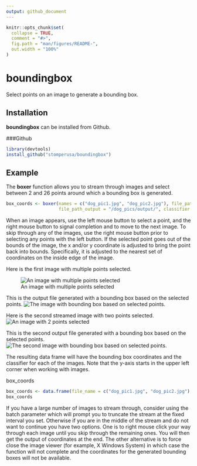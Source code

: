 ```yaml
---
output: github_document
---
```


<!-- README.md is generated from README.Rmd. Please edit that file -->

```r
knitr::opts_chunk$set(
  collapse = TRUE,
  comment = "#>",
  fig.path = "man/figures/README-",
  out.width = "100%"
)
```
# boundingbox

Select points on an image to generate a bounding box.

## Installation

**boundingbox** can be installed from Github.

###Github

``` r
library(devtools)
install_github("stomperusa/boundingbox")
```

## Example

The **boxer** function allows you to stream through images and select between 2 and 26 points around which a bounding box is generated. 

``` r
box_coords <- boxer(names = c("dog_pic1.jpg", "dog_pic2.jpg"), file_path_input = "/dog_pics/input/", 
                    file_path_output = "/dog_pics/output/", classifier = "dog", show_classifier = T)
```
When an image appears, use the left mouse button to select a point, and the right mouse button to signal completion and to move to the next image. To skip through any of the images, use the right mouse button prior to selecting any points with the left button. If the selected point goes out of the bounds of the image, the x and/or y coordinate is adjusted to bring the point back into bounds. Specifically, it is adjusted to the nearest set of coordinates on the inside edge of the image. 

Here is the first image with multiple points selected. 

![An image with multiple points selected](tools/README-input-1.jpg)

This is the output file generated with a bounding box based on the selected points.
![The image with bounding box based on selected points.](tools/README-output-1.jpg)

Here is the second streamed image with two points selected. 
![An image with 2 points selected](tools/README-input-2.jpg)

This is the second output file generated with a bounding box based on the selected points.
![The second image with bounding box based on selected points.](tools/README-output-2.jpg)

The resulting data frame will have the bounding box coordinates and the classifier for each of the images.
Note that the y-axis starts in the upper left corner when working with images. 

box_coords
```r
box_coords <- data.frame(file_name = c("dog_pic1.jpg", "dog_pic2.jpg"), x_left = c(19,41), y_top = c(9,5), x_right = c(201, 149), y_bottom = c(223, 216), classifier = "dog")
box_coords
```

If you have a large number of images to stream through, consider using the batch parameter which will prompt you to truncate the stream at the fixed interval you set. Otherwise if you are in the middle of the stream and do not want to continue you have two options. One is to right mouse click your way through each image until you skip through the remaining ones. You will then get the output of coordinates at the end. The other alternative is to force close the image viewer (for example, X Windows System) in which case the function will not complete and the coordinates for the generated bounding boxes will not be available. 
